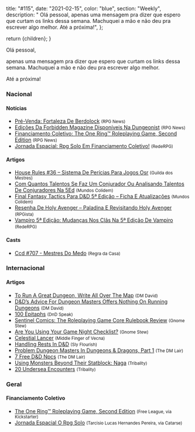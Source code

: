 
  title: "#115",
  date: "2021-02-15",
  color: "blue",
  section: "Weekly",
  description:
    "    Olá pessoal,    apenas uma mensagem pra dizer que espero que curtam os links dessa semana. Machuquei a mão e não deu pra escrever algo melhor.    Até a próxima!",
};

  return <InternalLayout meta={meta}>{children}</InternalLayout>;
}

Olá pessoal,

apenas uma mensagem pra dizer que espero que curtam os links dessa semana. Machuquei a mão e não deu pra escrever algo melhor.

Até a próxima!

### Nacional

#### Notícias

- [Pré-Venda: Fortaleza De Berdolock] <small>(RPG News)</small>
- [Edições Da Forbidden Magazine Disponíveis Na Dungeonist] <small>(RPG News)</small>
- [Financiamento Coletivo: The One Ring™ Roleplaying Game, Second Edition] <small>(RPG News)</small>
- [Jornada Espacial: Rpg Solo Em Financiamento Coletivo!] <small>(RedeRPG)</small>

#### Artigos

- [House Rules #36 – Sistema De Perícias Para Jogos Osr] <small>(Guilda dos Mestres)</small>
- [Com Quantos Talentos Se Faz Um Conjurador Ou Analisando Talentos De Conjuradores Na 5Ed] <small>(Mundos Colidem)</small>
- [Final Fantasy Tactics Para D&amp;D 5ª Edição – Ficha E Atualizações] <small>(Mundos Colidem)</small>
- [Resenha De Holy Avenger – Paladina E Revisitando Holy Avenger] <small>(RPGista)</small>
- [Vampiro 5ª Edição: Mudanças Nos Clãs Na 5ª Edição De Vampiro] <small>(RedeRPG)</small>

#### Casts

- [Ccd #707 - Mestres Do Medo] <small>(Regra da Casa)</small>

### Internacional

#### Artigos

- [To Run A Great Dungeon, Write All Over The Map] <small>(DM David)</small>
- [D&amp;D’s Advice For Dungeon Masters Offers Nothing On Running Dungeons] <small>(DM David)</small>
- [100 Epitaphs] <small>(DnD Speak)</small>
- [Sentinel Comics: The Roleplaying Game Core Rulebook Review] <small>(Gnome Stew)</small>
- [Are You Using Your Game Night Checklist?] <small>(Gnome Stew)</small>
- [Celestial Lancer] <small>(Middle Finger of Vecna)</small>
- [Handling Rests In D&amp;D] <small>(Sly Flourish)</small>
- [Problem Dungeon Masters In Dungeons &amp; Dragons, Part 1] <small>(The DM Lair)</small>
- [7 Free D&amp;D Npcs] <small>(The DM Lair)</small>
- [Using Monsters Beyond Their Statblock: Naga] <small>(Tribality)</small>
- [20 Undersea Encounters] <small>(Tribality)</small>

### Geral

#### Financiamento Coletivo

- [The One Ring™ Roleplaying Game, Second Edition] <small>(Free League, via Kickstarter)</small>
- [Jornada Espacial O Rpg Solo] <small>(Tarcisio Lucas Hernandes Pereira, via Catarse)</small>

[sentinel comics: the roleplaying game core rulebook review]: https://gnomestew.com/sentinel-comics-the-roleplaying-game-core-rulebook-review/
[using monsters beyond their statblock: naga]: https://www.tribality.com/2021/02/09/using-monsters-beyond-their-statblock-naga/
[ccd #707 - mestres do medo]: https://regradacasa.podbean.com/e/ccd-707-mestres-do-medo/
[problem dungeon masters in dungeons &amp; dragons, part 1]: https://www.thedmlair.com/2021/02/09/problem-dungeon-masters-in-dungeons-dragons-part-1/
[to run a great dungeon, write all over the map]: https://dmdavid.com/tag/to-run-a-great-dungeon-write-all-over-the-map/
[d&amp;d’s advice for dungeon masters offers nothing on running dungeons]: https://dmdavid.com/tag/dds-advice-for-dungeon-masters-offers-nothing-on-running-dungeons/
[house rules #36 – sistema de perícias para jogos osr]: http://guildadosmestres.com.br/2021/02/10/house-rules-36-sistema-de-pericias-para-jogos-osr/
[pré-venda: fortaleza de berdolock]: https://newsrpg.wordpress.com/2021/02/10/pre-venda-fortaleza-de-berdolock/
[20 undersea encounters]: https://www.tribality.com/2021/02/10/20-undersea-encounters/
[vampiro 5ª edição: mudanças nos clãs na 5ª edição de vampiro]: https://www.rederpg.com.br/2021/02/10/vampiro-5a-edicao-mudancas-nos-clas-na-5a-edicao-de-vampiro/
[celestial lancer]: https://mfov.magehandpress.com/2021/02/celestial-lancer.html
[edições da forbidden magazine disponíveis na dungeonist]: https://newsrpg.wordpress.com/2021/02/11/edicoes-da-dungeonist-disponiveis-na-dungeonist/
[are you using your game night checklist?]: https://gnomestew.com/are-you-using-your-game-night-checklist/
[com quantos talentos se faz um conjurador ou analisando talentos de conjuradores na 5ed]: https://www.mundoscolidem.com.br/com-quantos-talentos-se-faz-um-conjurador-ou-analisando-talentos-de-conjuradores-na-5ed/
[100 epitaphs]: http://dndspeak.com/2021/02/12/100-epitaphs/
[jornada espacial: rpg solo em financiamento coletivo!]: https://www.rederpg.com.br/2021/02/12/jornada-espacial-rpg-solo-em-financiamento-coletivo/
[jornada espacial o rpg solo]: https://www.catarse.me/jornada_espacial_solo
[financiamento coletivo: the one ring™ roleplaying game, second edition]: https://newsrpg.wordpress.com/2021/02/13/financiamento-coletivo-the-one-ring-roleplaying-game-second-edition/
[the one ring™ roleplaying game, second edition]: https://www.kickstarter.com/projects/1192053011/the-one-ring-roleplaying-game-second-edition
[resenha de holy avenger – paladina e revisitando holy avenger]: https://rpgista.com.br/2021/02/13/resenha-de-holy-avenger-paladina-e-revisitando-holy-avenger/?utm_source=rss&utm_medium=rss&utm_campaign=resenha-de-holy-avenger-paladina-e-revisitando-holy-avenger
[7 free d&amp;d npcs]: https://www.thedmlair.com/2021/02/13/7-free-dd-npcs/
[final fantasy tactics para d&amp;d 5ª edição – ficha e atualizações]: https://www.mundoscolidem.com.br/final-fantasy-tactics-para-dd-5a-edicao-ficha-e-mudancas/
[handling rests in d&amp;d]: https://slyflourish.com/handling_rests.html
